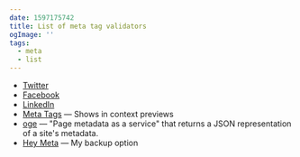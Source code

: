 ```yaml
---
date: 1597175742
title: List of meta tag validators
ogImage: ''
tags:
  - meta
  - list
---
```


- [Twitter](https://cards-dev.twitter.com/validator)
- [Facebook](https://developers.facebook.com/tools/debug/)
- [LinkedIn](https://www.linkedin.com/post-inspector/inspect/)
- [Meta Tags](https://metatags.io/) — Shows in context previews
- [oge](https://oge.now.sh/) — "Page metadata as a service" that returns a JSON representation of a site's metadata.
- [Hey Meta](https://www.heymeta.com/) — My backup option